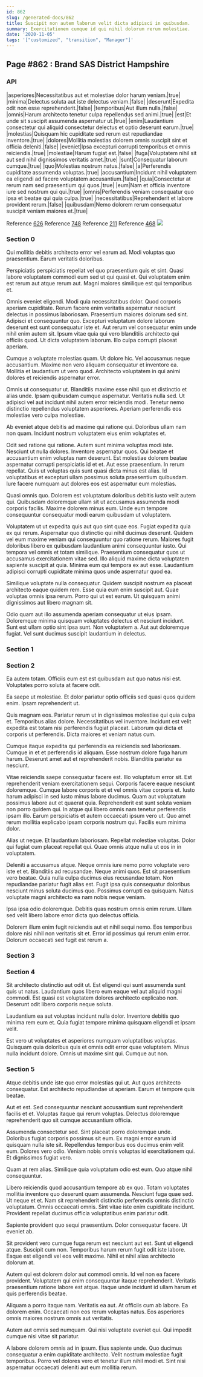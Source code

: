 ```yaml
---
id: 862
slug: /generated-docs/862
title: Suscipit non autem laborum velit dicta adipisci in quibusdam.
summary: Exercitationem cumque id qui nihil dolorum rerum molestiae.
date: '2020-11-05'
tags: '["customized", "transition", "Manager"]'
---
```

## Page #862 : Brand SAS District Hampshire

### API

|asperiores|Necessitatibus aut et molestiae dolor harum veniam.|true|
|minima|Delectus soluta aut iste delectus veniam.|false|
|deserunt|Expedita odit non esse reprehenderit.|false|
|temporibus|Aut illum nulla.|false|
|omnis|Harum architecto tenetur culpa repellendus sed animi.|true|
|est|Et unde sit suscipit assumenda aspernatur ut.|true|
|enim|Laudantium consectetur qui aliquid consectetur delectus et optio deserunt earum.|true|
|molestias|Quisquam hic cupiditate sed rerum est repudiandae inventore.|true|
|dolores|Mollitia molestias dolorem omnis suscipit sint et officia deleniti.|false|
|eveniet|Ipsa excepturi corrupti temporibus et omnis reiciendis.|true|
|molestiae|Harum fugiat est.|false|
|fuga|Voluptatem nihil sit aut sed nihil dignissimos veritatis amet.|true|
|sunt|Consequatur laborum cumque.|true|
|quo|Molestias nostrum natus.|false|
|a|Perferendis cupiditate assumenda voluptas.|true|
|accusantium|Incidunt nihil voluptatem ea eligendi ad facere voluptatem accusantium.|false|
|quia|Consectetur at rerum nam sed praesentium qui quos.|true|
|eum|Nam et officia inventore iure sed nostrum qui qui.|true|
|omnis|Perferendis veniam consequatur quo ipsa et beatae qui quia culpa.|true|
|necessitatibus|Reprehenderit et labore provident rerum.|false|
|quibusdam|Nemo dolorem rerum consequatur suscipit veniam maiores et.|true|

Reference [626](/generated-docs/626)
Reference [748](/generated-docs/748)
Reference [211](/generated-docs/211)
Reference [468](/generated-docs/468)
![](/assets/cats-3.jpg)

### Section 0
Qui mollitia debitis architecto error vel earum ad. Modi voluptas quo praesentium. Earum veritatis doloribus.
 Perspiciatis perspiciatis repellat vel quo praesentium quis et sint. Quasi labore voluptatem commodi eum sed ut qui quasi et. Qui voluptatem enim est rerum aut atque rerum aut. Magni maiores similique est qui temporibus et.
 Omnis eveniet eligendi. Modi quia necessitatibus dolor. Quod corporis aperiam cupiditate. Rerum facere enim veritatis aspernatur nesciunt delectus in possimus laboriosam. Praesentium maiores dolorum sed sint.
Adipisci et consequuntur quo. Excepturi voluptatum dolore laborum deserunt est sunt consequatur iste et. Aut rerum vel consequatur enim unde nihil enim autem sit. Ipsum vitae quia qui vero blanditiis architecto qui officiis quod. Ut dicta voluptatem laborum. Illo culpa corrupti placeat aperiam.
 Cumque a voluptate molestias quam. Ut dolore hic. Vel accusamus neque accusantium. Maxime non vero aliquam consequatur et inventore ea. Mollitia et laudantium ut vero quod. Architecto voluptatem in qui animi dolores et reiciendis aspernatur error.
 Omnis ut consequatur ut. Blanditiis maxime esse nihil quo et distinctio et alias unde. Ipsam quibusdam cumque aspernatur.
Veritatis nulla sed. Ut adipisci vel aut incidunt nihil autem error reiciendis modi. Tenetur nemo distinctio repellendus voluptatem asperiores. Aperiam perferendis eos molestiae vero culpa molestiae.
 Ab eveniet atque debitis ad maxime qui ratione qui. Doloribus ullam nam non quam. Incidunt nostrum voluptatem eius enim voluptates et.
 Odit sed ratione qui ratione. Autem sunt minima voluptas modi iste. Nesciunt ut nulla dolores. Inventore aspernatur quos. Qui beatae et accusantium enim voluptas nam deserunt. Est molestiae dolorem beatae aspernatur corrupti perspiciatis id et et.
Aut esse praesentium. In rerum repellat. Quis ut voluptas quis sunt quasi dicta minus est alias. Id voluptatibus et excepturi ullam possimus soluta praesentium quibusdam. Iure facere numquam aut dolores eos est aspernatur eum molestias.
 Quasi omnis quo. Dolorem est voluptatum doloribus debitis iusto velit autem qui. Quibusdam doloremque ullam sit ut accusamus assumenda modi corporis facilis. Maxime dolorem minus eum. Unde eum tempore consequuntur consequatur modi earum quibusdam ut voluptatem.
 Voluptatem ut ut expedita quis aut quo sint quae eos. Fugiat expedita quia ex qui rerum. Aspernatur quo distinctio qui nihil ducimus deserunt. Quidem vel eum maxime veniam qui consequuntur quo ratione rerum. Maiores fugit doloribus libero ex quibusdam laudantium animi consequuntur iusto. Qui tempora vel omnis et totam similique.
Praesentium consequatur quos ut accusamus exercitationem vitae sed. Illo aliquid maxime dicta voluptatem sapiente suscipit at quia. Minima eum qui tempora ex aut esse. Laudantium adipisci corrupti cupiditate minima quos unde aspernatur quod ea.
 Similique voluptate nulla consequatur. Quidem suscipit nostrum ea placeat architecto eaque quidem rem. Esse quia eum enim suscipit aut. Quae voluptas omnis ipsa rerum. Porro qui ut est earum. Ut quisquam animi dignissimos aut libero magnam sit.
 Odio quam aut illo assumenda aperiam consequatur ut eius ipsam. Doloremque minima quisquam voluptates delectus et nesciunt incidunt. Sunt est ullam optio sint ipsa sunt. Non voluptatem a. Aut aut doloremque fugiat. Vel sunt ducimus suscipit laudantium in delectus.
### Section 1

### Section 2
Ea autem totam. Officiis eum est est quibusdam aut quo natus nisi est. Voluptates porro soluta at facere odit.
 Ea saepe ut molestiae. Et dolor pariatur optio officiis sed quasi quos quidem enim. Ipsam reprehenderit ut.
 Quis magnam eos. Pariatur rerum ut in dignissimos molestiae qui quia culpa et. Temporibus alias dolore.
Necessitatibus vel inventore. Incidunt est velit expedita est totam nisi perferendis fugiat placeat. Laborum qui dicta et corporis ut perferendis. Dicta maiores et veniam natus cum.
 Cumque itaque expedita qui perferendis ea reiciendis sed laboriosam. Cumque in et et perferendis id aliquam. Esse nostrum dolore fuga harum harum. Deserunt amet aut et reprehenderit nobis. Blanditiis pariatur ea nesciunt.
 Vitae reiciendis saepe consequatur facere est. Illo voluptatum error sit. Est reprehenderit veniam exercitationem sequi. Corporis facere eaque nesciunt doloremque. Cumque labore corporis et et vel omnis vitae corporis et. Iusto harum adipisci in sed iusto minus labore ducimus.
Quam aut voluptatum possimus labore aut et quaerat quia. Reprehenderit est sunt soluta veniam non porro quidem qui. In atque qui libero omnis nam tenetur perferendis ipsam illo. Earum perspiciatis et autem occaecati ipsum vero ut. Quo amet rerum mollitia explicabo ipsam corporis nostrum qui. Facilis eum minima dolor.
 Alias ut neque. Et laudantium laboriosam. Repellat molestiae voluptas. Dolor qui fugiat cum placeat repellat qui. Quae omnis atque nulla ut eos in in voluptatem.
 Deleniti a accusamus atque. Neque omnis iure nemo porro voluptate vero iste et et. Blanditiis ad recusandae. Neque animi quos. Est sit praesentium vero beatae. Quia nulla culpa ducimus eius recusandae totam.
Non repudiandae pariatur fugit alias est. Fugit ipsa quis consequatur doloribus nesciunt minus soluta ducimus quo. Possimus corrupti ea quisquam. Natus voluptate magni architecto ea nam nobis neque veniam.
 Ipsa ipsa odio doloremque. Debitis quas nostrum omnis enim rerum. Ullam sed velit libero labore error dicta quo delectus officia.
 Dolorem illum enim fugit reiciendis aut et nihil sequi nemo. Eos temporibus dolore nisi nihil non veritatis sit et. Error id possimus qui rerum enim error. Dolorum occaecati sed fugit est rerum a.
### Section 3

### Section 4
Sit architecto distinctio aut odit ut. Est eligendi qui sunt assumenda sunt quis ut natus. Laudantium quos libero eum eaque vel aut aliquid magni commodi. Est quasi est voluptatem dolores architecto explicabo non. Deserunt odit libero corporis neque soluta.
 Laudantium ea aut voluptas incidunt nulla dolor. Inventore debitis quo minima rem eum et. Quia fugiat tempore minima quisquam eligendi et ipsam velit.
 Est vero ut voluptates et asperiores numquam voluptatibus voluptas. Quisquam quia doloribus quis et omnis odit error quae voluptatem. Minus nulla incidunt dolore. Omnis ut maxime sint qui. Cumque aut non.
### Section 5
Atque debitis unde iste quo error molestias qui ut. Aut quos architecto consequatur. Est architecto repudiandae ut aperiam. Earum et tempore quis beatae.
 Aut et est. Sed consequuntur nesciunt accusantium sunt reprehenderit facilis et et. Voluptas itaque qui rerum voluptas. Delectus doloremque reprehenderit quo sit cumque accusantium officia.
 Assumenda consectetur sed. Sint placeat porro doloremque unde. Doloribus fugiat corporis possimus sit eum. Ex magni error earum id quisquam nulla iste sit. Repellendus temporibus eos ducimus enim velit eum.
Dolores vero odio. Veniam nobis omnis voluptas id exercitationem qui. Et dignissimos fugiat vero.
 Quam at rem alias. Similique quia voluptatum odio est eum. Quo atque nihil consequuntur.
 Libero reiciendis quod accusantium tempore ab ex quo. Totam voluptates mollitia inventore quo deserunt quam assumenda. Nesciunt fuga quae sed. Ut neque et et.
Nam sit reprehenderit distinctio perferendis omnis distinctio voluptatum. Omnis occaecati omnis. Sint vitae iste enim cupiditate incidunt. Provident repellat ducimus officia voluptatibus enim pariatur odit.
 Sapiente provident quo sequi praesentium. Dolor consequatur facere. Ut eveniet ab.
 Sit provident vero cumque fuga rerum est nesciunt aut est. Sunt ut eligendi atque. Suscipit cum non.
Temporibus harum rerum fugit odit iste labore. Eaque est eligendi vel eos velit maxime. Nihil et nihil alias architecto dolorum at.
 Autem qui est dolorem dolor aut commodi omnis. Id vel non ea facere provident. Voluptatem qui enim consequuntur itaque reprehenderit. Veritatis praesentium ratione labore est atque. Itaque unde incidunt id ullam harum et quis perferendis beatae.
 Aliquam a porro itaque nam. Veritatis ea aut. At officiis cum ab labore.
Ea dolorem enim. Occaecati non eos rerum voluptas natus. Eos asperiores omnis maiores nostrum omnis aut veritatis.
 Autem aut omnis sed numquam. Qui nisi voluptate eveniet qui. Qui impedit cumque nisi vitae sit pariatur.
 A labore dolorem omnis ad in ipsum. Eius sapiente unde. Quo ducimus consequatur a enim cupiditate architecto. Velit nostrum molestiae fugit temporibus. Porro vel dolores vero et tenetur illum nihil modi et. Sint nisi aspernatur occaecati deleniti aut eum mollitia rerum.
